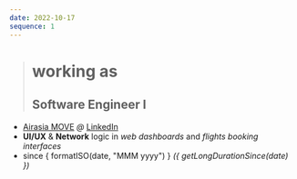 ```yaml
---
date: 2022-10-17
sequence: 1
---
```




> # <Icon name="lucide:briefcase" />working as
>
> ## Software Engineer I

- <Icon name="lucide:map-pin" /> [Airasia MOVE](https://www.airasia.com/aa/appdownload/) *@* [LinkedIn](https://www.linkedin.com/company/airasia-super-app/mycompany/)
- <Icon name="lucide:search" /> **UI/UX** & **Network** logic in *web dashboards* and *flights booking interfaces*
- <Icon name="lucide:calendar" /> since { formatISO(date, "MMM yyyy") } *({ getLongDurationSince(date) })*
